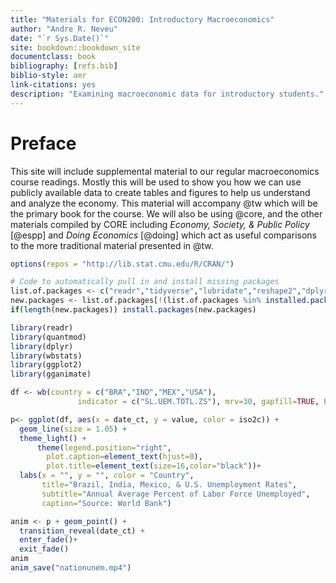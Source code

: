 ```yaml
--- 
title: "Materials for ECON200: Introductory Macroeconomics"
author: "Andre R. Neveu"
date: "`r Sys.Date()`"
site: bookdown::bookdown_site
documentclass: book
bibliography: [refs.bib]
biblio-style: aer
link-citations: yes
description: "Examining macroeconomic data for introductory students."
---
```


# Preface {-}

This site will include supplemental material to our regular macroeconomics course readings. Mostly this will be used to show you how we can use publicly available data to create tables and figures to help us understand and analyze the economy. This material will accompany @tw which will be the primary book for the course. We will also be using @core, and the other materials compiled by CORE including *Economy, Society, & Public Policy* [@espp] and *Doing Economics* [@doing] which act as useful comparisons to the more traditional material presented in @tw. 

```r
options(repos = "http://lib.stat.cmu.edu/R/CRAN/")

# Code to automatically pull in and install missing packages
list.of.packages <- c("readr","tidyverse","lubridate","reshape2","dplyr","tidyquant", "zoo","RCurl", "quantmod","wbstats","usmap","gtrendsR","tmap","spData","pwt9","googleVis")
new.packages <- list.of.packages[!(list.of.packages %in% installed.packages()[,"Package"])]
if(length(new.packages)) install.packages(new.packages)
```


```r
library(readr)
library(quantmod)
library(dplyr)
library(wbstats)
library(ggplot2)
library(gganimate)

```



	
```r
df <- wb(country = c("BRA","IND","MEX","USA"),
               indicator = c("SL.UEM.TOTL.ZS"), mrv=30, gapfill=TRUE, POSIXct = TRUE)

p<- ggplot(df, aes(x = date_ct, y = value, color = iso2c)) + 
  geom_line(size = 1.05) +
  theme_light() +
      theme(legend.position="right",
        plot.caption=element_text(hjust=0),
        plot.title=element_text(size=16,color="black"))+
  labs(x = "", y = "", color = "Country", 
       title="Brazil, India, Mexico, & U.S. Unemployment Rates",
       subtitle="Annual Average Percent of Labor Force Unemployed",
       caption="Source: World Bank")

anim <- p + geom_point() +
  transition_reveal(date_ct) + 
  enter_fade()+
  exit_fade()
anim
anim_save("nationunem.mp4")
```
	


